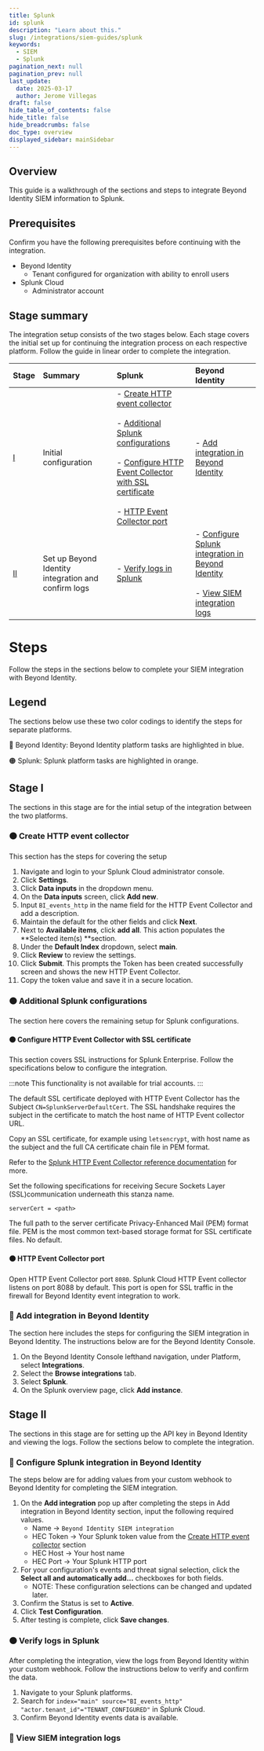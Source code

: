 ```yaml
---
title: Splunk
id: splunk
description: "Learn about this."
slug: /integrations/siem-guides/splunk
keywords:
  - SIEM
  - Splunk
pagination_next: null
pagination_prev: null
last_update:
  date: 2025-03-17
  author: Jerome Villegas
draft: false
hide_table_of_contents: false
hide_title: false
hide_breadcrumbs: false
doc_type: overview
displayed_sidebar: mainSidebar
---
```


## Overview

This guide is a walkthrough of the sections and steps to integrate Beyond Identity SIEM information to Splunk.

## Prerequisites

Confirm you have the following prerequisites before continuing with the integration.

- Beyond Identity
    - Tenant configured for organization with ability to enroll users
- Splunk Cloud
    - Administrator account

## Stage summary

The integration setup consists of the two stages below. Each stage covers the initial set up for continuing the integration process on each respective platform. Follow the guide in linear order to complete the integration.

| Stage | Summary | Splunk | Beyond Identity |
| :---- | :---- | :---- | :---- |
| [I](#stage-i) | Initial configuration | - [Create HTTP event collector](#-create-http-event-collector)<br></br>- [Additional Splunk configurations](#-additional-splunk-configurations)<br></br>- [Configure HTTP Event Collector with SSL certificate](#-configure-http-event-collector-with-ssl-certificate)<br></br>- [HTTP Event Collector port](#-http-event-collector-port) | - [Add integration in Beyond Identity](#-add-integration-in-beyond-identity) |
| [II](#stage-ii) | Set up Beyond Identity integration and confirm logs | - [Verify logs in Splunk](#-verify-logs-in-splunk) | - [Configure Splunk integration in Beyond Identity](#-configure-splunk-integration-in-beyond-identity)<br></br>- [View SIEM integration logs](#-view-siem-integration-logs) |

# Steps

Follow the steps in the sections below to complete your SIEM integration with Beyond Identity.

## Legend

The sections below use these two color codings to identify the steps for separate platforms.

🔵 Beyond Identity: Beyond Identity platform tasks are highlighted in blue.

🟠 Splunk: Splunk platform tasks are highlighted in orange.

## Stage I

The sections in this stage are for the intial setup of the integration between the two platforms.

### 🟠 Create HTTP event collector

This section has the steps for covering the setup 

1. Navigate and login to your Splunk Cloud administrator console.
2. Click **Settings**.
3. Click **Data inputs** in the dropdown menu.
4. On the **Data inputs** screen, click **Add new**.
5. Input `BI_events_http` in the name field for the HTTP Event Collector and add a description.
6. Maintain the default for the other fields and click **Next**.
7. Next to **Available items**, click **add all**. This action populates the **Selected item(s) **section.
8. Under the **Default Index** dropdown, select **main**.
9. Click **Review** to review the settings.
10. Click **Submit**. This prompts the Token has been created successfully screen and shows the new HTTP Event Collector.
11. Copy the token value and save it in a secure location.

### 🟠 Additional Splunk configurations

The section here covers the remaining setup for Splunk configurations.

#### 🟠 Configure HTTP Event Collector with SSL certificate

This section covers SSL instructions for Splunk Enterprise. Follow the specifications below to configure the integration.

:::note
This functionality is not available for trial accounts.
:::

The default SSL certificate deployed with HTTP Event Collector has the Subject `CN=SplunkServerDefaultCert`. The SSL handshake requires the subject in the certificate to match the host name of HTTP Event collector URL. 

Copy an SSL certificate, for example using `letsencrypt`, with host name as the subject and the full CA certificate chain file in PEM format.

Refer to the [Splunk HTTP Event Collector reference documentation](https://docs.splunk.com/Documentation/Splunk/7.2.0/Admin/Inputsconf#http:_.28HTTP_Event_Collector.29) for more. 
 
Set the following specifications for receiving Secure Sockets Layer (SSL)communication underneath this stanza name.

```
serverCert = <path>
```

The full path to the server certificate Privacy-Enhanced Mail (PEM) format file. PEM is the most common text-based storage format for SSL certificate files. No default.


#### 🟠 HTTP Event Collector port

Open HTTP Event Collector port `8080`. Splunk Cloud HTTP Event collector listens on port 8088 by default. This port is open for SSL traffic in the firewall for Beyond Identity event integration to work.

### 🔵 Add integration in Beyond Identity

The section here includes the steps for configuring the SIEM integration in Beyond Identity. The instructions below are for the Beyond Identity Console.

1. On the Beyond Identity Console lefthand navigation, under Platform, select **Integrations**.
2. Select the **Browse integrations** tab.
3. Select **Splunk**.
4. On the Splunk overview page, click **Add instance**.

## Stage II

The sections in this stage are for setting up the API key in Beyond Identity and viewing the logs. Follow the sections below to complete the integration.

### 🔵 Configure Splunk integration in Beyond Identity

The steps below are for adding values from your custom webhook to Beyond Identity for completing the SIEM integration.

1. On the **Add integration** pop up after completing the steps in Add integration in Beyond Identity section, input the following required values.
    - Name → `Beyond Identity SIEM integration`
    - HEC Token → Your Splunk token value from the [Create HTTP event collector](#-create-http-event-collector) section
    - HEC Host → Your host name
    - HEC Port → Your Splunk HTTP port
2. For your configuration's events and threat signal selection, click the **Select all and automatically add...** checkboxes for both fields.
    - NOTE: These configuration selections can be changed and updated later.
4. Confirm the Status is set to **Active**.
5. Click **Test Configuration**.
6. After testing is complete, click **Save changes**.

### 🟠 Verify logs in Splunk

After completing the integration, view the logs from Beyond Identity within your custom webhook. Follow the instructions below to verify and confirm the data.

1. Navigate to your Splunk platforms.
2. Search for `index="main" source="BI_events_http" "actor.tenant_id"="TENANT_CONFIGURED"` in Splunk Cloud.
3. Confirm Beyond Identity events data is available.



### 🔵 View SIEM integration logs

<ViewSiem />